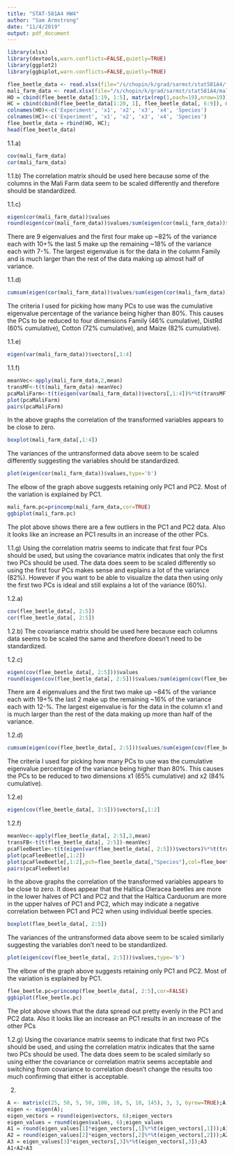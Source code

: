 ```yaml
---
title: "STAT-581A4 HW4"
author: "Sam Armstrong"
date: "11/4/2019"
output: pdf_document
---
```

```r
library(xlsx)
library(devtools,warn.conflicts=FALSE,quietly=TRUE)
library(ggplot2)
library(ggbiplot,warn.conflicts=FALSE,quietly=TRUE)
```

```r
flee_beetle_data <- read.xlsx(file="/s/chopin/k/grad/sarmst/stat581A4/fleabeetledata.xlsx", 1,  startRow = 3)
mali_farm_data <- read.xlsx(file="/s/chopin/k/grad/sarmst/stat581A4/malifarmdata.xlsx", 1,  startRow = 2)
HO = cbind(flee_beetle_data[1:19, 1:5], matrix(rep(1,each=19),nrow=19))
HC = cbind(cbind(flee_beetle_data[1:20, 1], flee_beetle_data[, 6:9]), matrix(rep(2,each=20),nrow=20))
colnames(HO)<-c('Experiment', 'x1', 'x2', 'x3', 'x4', 'Species')
colnames(HC)<-c('Experiment', 'x1', 'x2', 'x3', 'x4', 'Species')
flee_beetle_data = rbind(HO, HC);
head(flee_beetle_data)
```

1.1.a)
```r
cov(mali_farm_data)
cor(mali_farm_data)
```
1.1.b)
The correlation matrix should be used here because some of the columns in the Mali Farm data seem to be scaled differently and therefore should be standardized.

1.1.c)
```r
eigen(cor(mali_farm_data))$values
round(eigen(cor(mali_farm_data))$values/sum(eigen(cor(mali_farm_data))$values), 2)
```
There are 9 eigenvalues and the first four make up ~82% of the variance each with 10+% the last 5 make up the remaining ~18% of the variance each with 7-%. The largest eigenvalue is for the data in the column Family and is much larger than the rest of the data making up almost half of variance.

1.1.d)
```r
cumsum(eigen(cor(mali_farm_data))$values/sum(eigen(cor(mali_farm_data))$values))
```
The criteria I used for picking how many PCs to use was the cumulative eigenvalue percentage of the variance being higher than 80%. This causes the PCs to be reduced to four dimensions Family (46% cumulative), DistRd (60% cumulative), Cotton (72% cumulative), and Maize (82% cumulative).

1.1.e)
```r
eigen(var(mali_farm_data))$vectors[,1:4]
```

1.1.f)
```r
meanVec<-apply(mali_farm_data,2,mean)
transMF<-t(t(mali_farm_data)-meanVec)
pcaMaliFarm<-t(t(eigen(var(mali_farm_data))$vectors[,1:4])%*%t(transMF))
plot(pcaMaliFarm)
pairs(pcaMaliFarm)
```

In the above graphs the correlation of the transformed variables appears to be close to zero.

```r
boxplot(mali_farm_data[,1:4])
```

The variances of the untransformed data above seem to be scaled differently suggesting the variables should be standardized.

```r
plot(eigen(cor(mali_farm_data))$values,type='b')
```

The elbow of the graph above suggests retaining only PC1 and PC2. Most of the variation is explained by PC1.



```r
mali_farm.pc=princomp(mali_farm_data,cor=TRUE)
ggbiplot(mali_farm.pc)
```

The plot above shows there are a few outliers in the PC1 and PC2 data. Also it looks like an increase an PC1 results in an increase of the other PCs.

1.1.g) Using the correlation matrix seems to indicate that first four PCs should be used, but using the covariance matrix indicates that only the first two PCs should be used. The data does seem to be scaled differently so using the first four PCs makes sense and explains a lot of the variance (82%). However if you want to be able to visualize the data then using only the first two PCs is ideal and still explains a lot of the variance (60%).

1.2.a)
```r
cov(flee_beetle_data[, 2:5])
cor(flee_beetle_data[, 2:5])
```

1.2.b)
The covariance matrix should be used here because each columns data seems to be scaled the same and therefore doesn't need to be standardized.

1.2.c)
```r
eigen(cov(flee_beetle_data[, 2:5]))$values
round(eigen(cov(flee_beetle_data[, 2:5]))$values/sum(eigen(cov(flee_beetle_data[, 2:5]))$values), 2)
```
There are 4 eigenvalues and the first two make up ~84% of the variance each with 19+% the last 2 make up the remaining ~16% of the variance each with 12-%. The largest eigenvalue is for the data in the column x1 and is much larger than the rest of the data making up more than half of the variance.

1.2.d)
```r
cumsum(eigen(cov(flee_beetle_data[, 2:5]))$values/sum(eigen(cov(flee_beetle_data[, 2:5]))$values))
```
The criteria I used for picking how many PCs to use was the cumulative eigenvalue percentage of the variance being higher than 80%. This causes the PCs to be reduced to two dimensions x1 (65% cumulative) and x2 (84% cumulative).

1.2.e)
```r
eigen(cov(flee_beetle_data[, 2:5]))$vectors[,1:2]
```

1.2.f)
```r
meanVec<-apply(flee_beetle_data[, 2:5],2,mean)
transFB<-t(t(flee_beetle_data[, 2:5])-meanVec)
pcaFleeBeetle<-t(t(eigen(var(flee_beetle_data[, 2:5]))$vectors)%*%t(transFB))
plot(pcaFleeBeetle[,1:2])
plot(pcaFleeBeetle[,1:2],pch=flee_beetle_data[,"Species"],col=flee_beetle_data[,"Species"])
pairs(pcaFleeBeetle)
```

In the above graphs the correlation of the transformed variables appears to be close to zero. It does appear that the Haltica Oleracea beetles are more in the lower halves of PC1 and PC2 and that the Haltica Carduorum are more in the upper halves of PC1 and PC2, which may indicate a negative correlation between PC1 and PC2 when using individual beetle species.


```r
boxplot(flee_beetle_data[, 2:5])
```

The variances of the untransformed data above seem to be scaled similarly suggesting the variables don't need to be standardized.

```r
plot(eigen(cov(flee_beetle_data[, 2:5]))$values,type='b')
```

The elbow of the graph above suggests retaining only PC1 and PC2. Most of the variation is explained by PC1.

```r
flee_beetle.pc=princomp(flee_beetle_data[, 2:5],cor=FALSE)
ggbiplot(flee_beetle.pc)
```

The plot above shows that the data spread out pretty evenly in the PC1 and PC2 data. Also it looks like an increase an PC1 results in an increase of the other PCs

1.2.g) Using the covariance matrix seems to indicate that first two PCs should be used, and using the correlation matrix indicates that the same two PCs should be used. The data does seem to be scaled similarly so using either the covariance or correlation matrix seems acceptable and switching from covariance to correlation doesn't change the results too much confirming that either is acceptable.


2)
```r
A <- matrix(c(25, 50, 5, 50, 100, 10, 5, 10, 145), 3, 3, byrow=TRUE);A
eigen <- eigen(A);
eigen_vectors = round(eigen$vectors, 6);eigen_vectors
eigen_values = round(eigen$values, 6);eigen_values
A1 = round(eigen_values[1]*eigen_vectors[,1]%*%t(eigen_vectors[,1]));A1
A2 = round(eigen_values[2]*eigen_vectors[,2]%*%t(eigen_vectors[,2]));A2
A3 = eigen_values[3]*eigen_vectors[,3]%*%t(eigen_vectors[,3]);A3
A1+A2+A3
```